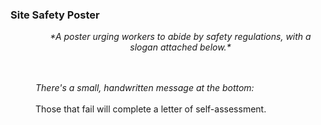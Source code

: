 ===Site Safety Poster===
:<div align="center">''*A poster urging workers to abide by safety regulations, with a slogan attached below.*''</div>
:<br />{{Size|+9|<div align="center">Dear employees:</div>}}
:{{Size|+5|<div align="center">Please ensure to wear safety helmets while working. We'd rather you were sweating than bleeding!</div>}}
:{{Size|+5|<div align="center">Though reviving our homeland is no mean feat, we treasure every life among our fleet. </div>}}
:<br />''There's a small, handwritten message at the bottom:''
:<br />Those that fail will complete a letter of self-assessment.
